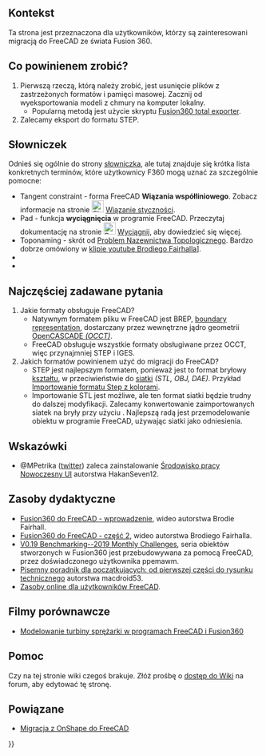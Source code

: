 <languages/>
{{TOCright}}

<span id="Background"></span>
==Kontekst==

Ta strona jest przeznaczona dla użytkowników, którzy są zainteresowani migracją do FreeCAD ze świata Fusion 360.

<span id="What_do_I_do?"></span>
==Co powinienem zrobić?==

# Pierwszą rzeczą, którą należy zrobić, jest usunięcie plików z zastrzeżonych formatów i pamięci masowej. Zacznij od wyeksportowania modeli z chmury na komputer lokalny.
#* Popularną metodą jest użycie skryptu [https://github.com/Jnesselr/fusion-360-total-exporter Fusion360 total exporter].
# Zalecamy eksport do formatu STEP.

==Słowniczek==
{{VeryImportantMessage|Prosimy również o odniesienie się do trwających prac w ramach projektu [[CAD_Rosetta_Stone|CAD Rosetta Stone]], aby poznać analogiczne nazwy, których używają popularne, komercyjne programy CAD.}}

Odnieś się ogólnie do strony [[Glossary/pl|słowniczka]], ale tutaj znajduje się krótka lista konkretnych terminów, które użytkownicy F360 mogą uznać za szczególnie pomocne:


* Tangent constraint - forma FreeCAD '''Wiązania współliniowego'''. Zobacz informacje na stronie [[Image:Sketcher_ConstrainTangent.svg|24px|link=Sketcher_ConstrainTangent/pl]] [[Sketcher_ConstrainTangent/pl#Pomiędzy_dwoma_liniami_(współliniowe)|Wiązanie styczności]].
* Pad - funkcja '''wyciągnięcia''' w programie FreeCAD. Przeczytaj dokumentację na stronie [[Image:PartDesign_Pad.svg|24px|link=PartDesign_Pad/pl]] [[PartDesign_Pad/pl|Wyciągnij]], aby dowiedzieć się więcej.
* Toponaming - skrót od [[Topological_naming_problem/pl|Problem Nazewnictwa Topologicznego]]. Bardzo dobrze omówiony w [https://www.youtube.com/watch?v=6p2vqEEmWq4 klipie youtube Brodiego Fairhalla]]. 
* 
*

<span id="FAQ"></span>
==Najczęściej zadawane pytania==

<div class="mw-translate-fuzzy">
# Jakie formaty obsługuje FreeCAD?
#* Natywnym formatem pliku w FreeCAD jest BREP, [https://en.wikipedia.org/wiki/Boundary_representation boundary representation], dostarczany przez wewnętrzne jądro geometrii [[OpenCASCADE/pl|OpenCASCADE ''(OCCT)'']].
#* FreeCAD obsługuje wszystkie formaty obsługiwane przez OCCT, więc przynajmniej STEP i IGES.
# Jakich formatów powinienem użyć do migracji do FreeCAD?
#* STEP jest najlepszym formatem, ponieważ jest to format bryłowy [[Shape/pl|kształtu]], w przeciwieństwie do [[Mesh/pl|siatki]] ''(STL, OBJ, DAE)''. Przykład [https://forum.freecadweb.org/viewtopic.php?f=3&t=50308 Importowanie formatu Step z kolorami].
#* Importowanie STL jest możliwe, ale ten format siatki będzie trudny do dalszej modyfikacji. Zalecamy konwertowanie zaimportowanych siatek na bryły przy użyciu {{Button|[[File:Part_ShapeFromMesh.svg|16px]] [[Part_ShapeFromMesh/pl|Utwórz kształt z siatki]]}}. Najlepszą radą jest przemodelowanie obiektu w programie FreeCAD, używając siatki jako odniesienia.
</div>

<span id="Tips"></span>
==Wskazówki==

* @MPetrika ([https://twitter.com/MPetrikas/status/1362051484704264198 twitter]) zaleca zainstalowanie [[ModernUI_Workbench/pl|Środowisko pracy Nowoczesny UI]] autorstwa HakanSeven12. 


<span id="Learning_Resources"></span>
==Zasoby dydaktyczne==

<div class="mw-translate-fuzzy">
* [https://www.youtube.com/watch?v=_GxJkB23ZHM Fusion360 do FreeCAD - wprowadzenie], wideo autorstwa Brodie Fairhall.
* [https://www.youtube.com/watch?v=IESZD4QS3P8 Fusion360 do FreeCAD - część 2], wideo autorstwa Brodiego Fairhalla.
* [https://forum.freecadweb.org/viewtopic.php?f=36&t=50492 V0.19 Benchmarking--2019 Monthly Challenges], seria obiektów stworzonych w Fusion360 jest przebudowywana za pomocą FreeCAD, przez doświadczonego użytkownika ppemawm.
* [https://github.com/macdroid53/LearningFreeCAD Pisemny poradnik dla początkujących: od pierwszej części do rysunku technicznego] autorstwa macdroid53.
* [https://www.freecad.info/ Zasoby online dla użytkowników FreeCAD].
</div>

<span id="Comparison_Videos"></span>
==Filmy porównawcze==

* [https://www.youtube.com/watch?v=kirDbZd0dvI&feature=youtu.be Modelowanie turbiny sprężarki w programach FreeCAD i Fusion360]

<span id="Help"></span>
==Pomoc==

<div class="mw-translate-fuzzy">
Czy na tej stronie wiki czegoś brakuje. Złóż prośbę o [https://forum.freecadweb.org/viewtopic.php?f=21&t=6830 dostęp do Wiki] na forum, aby edytować tę stronę.
</div> 

<span id="Related"></span>
==Powiązane==

* [[Migrating_to_FreeCAD_from_OnShape/pl|Migracja z OnShape do FreeCAD]]


{{Userdocnavi{{#translation:}}}}
